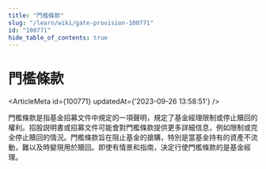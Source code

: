 ```yaml
---
title: "門檻條款"
slug: "/learn/wiki/gate-provision-100771"
id: "100771"
hide_table_of_contents: true
---
```



# 門檻條款

<ArticleMeta id={100771} updatedAt={'2023-09-26 13:58:51'} />
<div className='border-solid border-b border-t-0 my-4 border-[var(--ifm-color-gray-300)]' />

門檻條款是指基金招募文件中規定的一項聲明，規定了基金經理限制或停止贖回的權利。招股説明書或招募文件可能會對門檻條款提供更多詳細信息，例如限制或完全停止贖回的情況。門檻條款旨在阻止基金的搶購，特別是當基金持有的資產不流動，難以及時變現用於贖回。即使有情景和指南，決定行使門檻條款的是基金經理。
